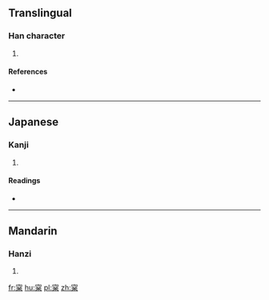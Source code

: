 ==Translingual==

===Han character===
{{Han char|rn=75|rad=木|as=07|sn=11|four=|canj=JCID|ids=⿳穴厶木}}

# {{defn|Han|sort=木07}}

====References====
* {{Han ref|kx=0530.080|dkj=14869|dj=0918.070|hdz=21221.030|uh=68A5|ud=26789}}

----

==Japanese==

===Kanji===
{{ja-kanji|grade=|rs=木07}}

# {{defn|lang=ja|sort=木07}}

====Readings====
* {{ja-readings|on=[[しょう]] (shō)|kun=[[まつ]] (matsu)}}

----

==Mandarin==

===Hanzi===
{{cmn-hanzi|pin=[[sōng]] ([[song1]])|wg=sung<sup>1</sup>}}

# {{defn|lang=cmn|sort=木07}}

[[fr:梥]]
[[hu:梥]]
[[pl:梥]]
[[zh:梥]]
